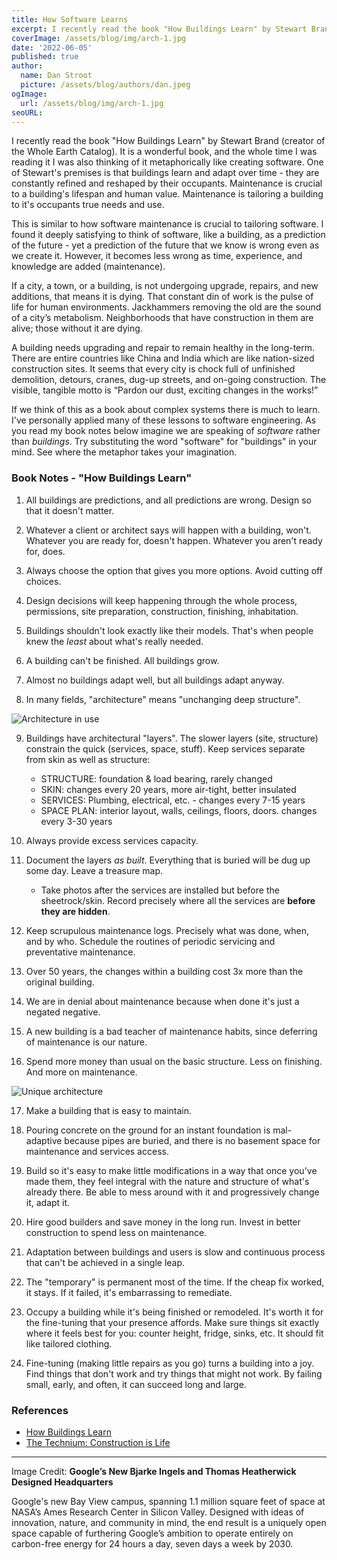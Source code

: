 ```yaml
---
title: How Software Learns
excerpt: I recently read the book "How Buildings Learn" by Stewart Brand. One premise is that all buildings are predictions, and all predictions are wrong, so design them to be easy to change. It is a wonderful book on complex systems, and the whole time I was reading it I was also thinking of it metaphorically as creating software.
coverImage: /assets/blog/img/arch-1.jpg
date: '2022-06-05'
published: true
author:
  name: Dan Stroot
  picture: /assets/blog/authors/dan.jpeg
ogImage:
  url: /assets/blog/img/arch-1.jpg
seoURL:
---
```


I recently read the book "How Buildings Learn" by Stewart Brand (creator of the Whole Earth Catalog). It is a wonderful book, and the whole time I was reading it I was also thinking of it metaphorically like creating software. One of Stewart's premises is that buildings learn and adapt over time - they are constantly refined and reshaped by their occupants. Maintenance is crucial to a building's lifespan and human value. Maintenance is tailoring a building to it's occupants true needs and use.

This is similar to how software maintenance is crucial to tailoring software. I found it deeply satisfying to think of software, like a building, as a prediction of the future - yet a prediction of the future that we know is wrong even as we create it. However, it becomes less wrong as time, experience, and knowledge are added (maintenance).

If a city, a town, or a building, is not undergoing upgrade, repairs, and new additions, that means it is dying. That constant din of work is the pulse of life for human environments. Jackhammers removing the old are the sound of a city’s metabolism. Neighborhoods that have construction in them are alive; those without it are dying.

A building needs upgrading and repair to remain healthy in the long-term. There are entire countries like China and India which are like nation-sized construction sites. It seems that every city is chock full of unfinished demolition, detours, cranes, dug-up streets, and on-going construction. The visible, tangible motto is “Pardon our dust, exciting changes in the works!”

If we think of this as a book about complex systems there is much to learn. I've personally applied many of these lessons to software engineering. As you read my book notes below imagine we are speaking of _software_ rather than _buildings_. Try substituting the word "software" for "buildings" in your mind. See where the metaphor takes your imagination.

### Book Notes - "How Buildings Learn"

1. All buildings are predictions, and all predictions are wrong. Design so that it doesn't matter.

2. Whatever a client or architect says will happen with a building, won't. Whatever you are ready for, doesn't happen. Whatever you aren't ready for, does.

3. Always choose the option that gives you more options. Avoid cutting off choices.

4. Design decisions will keep happening through the whole process, permissions, site preparation, construction, finishing, inhabitation.

5. Buildings shouldn't look exactly like their models. That's when people knew the _least_ about what's really needed.

6. A building can't be finished. All buildings grow.

7. Almost no buildings adapt well, but all buildings adapt anyway.

8. In many fields, "architecture" means "unchanging deep structure".

![Architecture in use](/assets/blog/img/arch-4.jpg)

9. Buildings have architectural "layers". The slower layers (site, structure) constrain the quick (services, space, stuff). Keep services separate from skin as well as structure:

   - STRUCTURE: foundation & load bearing, rarely changed
   - SKIN: changes every 20 years, more air-tight, better insulated
   - SERVICES: Plumbing, electrical, etc. - changes every 7-15 years
   - SPACE PLAN: interior layout, walls, ceilings, floors, doors. changes every 3-30 years

10. Always provide excess services capacity.

11. Document the layers _as built_. Everything that is buried will be dug up some day. Leave a treasure map.

    - Take photos after the services are installed but before the sheetrock/skin. Record precisely where all the services are **before they are hidden**.

12. Keep scrupulous maintenance logs. Precisely what was done, when, and by who. Schedule the routines of periodic servicing and preventative maintenance.

13. Over 50 years, the changes within a building cost 3x more than the original building.

14. We are in denial about maintenance because when done it's just a negated negative.

15. A new building is a bad teacher of maintenance habits, since deferring of maintenance is our nature.

16. Spend more money than usual on the basic structure. Less on finishing. And more on maintenance.

![Unique architecture](/assets/blog/img/arch-3.jpg)

17. Make a building that is easy to maintain.

18. Pouring concrete on the ground for an instant foundation is mal-adaptive because pipes are buried, and there is no basement space for maintenance and services access.

19. Build so it's easy to make little modifications in a way that once you've made them, they feel integral with the nature and structure of what's already there. Be able to mess around with it and progressively change it, adapt it.

20. Hire good builders and save money in the long run. Invest in better construction to spend less on maintenance.

21. Adaptation between buildings and users is slow and continuous process that can't be achieved in a single leap.

22. The "temporary" is permanent most of the time. If the cheap fix worked, it stays. If it failed, it's embarrassing to remediate.

23. Occupy a building while it's being finished or remodeled. It's worth it for the fine-tuning that your presence affords. Make sure things sit exactly where it feels best for you: counter height, fridge, sinks, etc. It should fit like tailored clothing.

24. Fine-tuning (making little repairs as you go) turns a building into a joy. Find things that don't work and try things that might not work. By failing small, early, and often, it can succeed long and large.

### References

- [How Buildings Learn](https://www.amazon.com/How-Buildings-Learn-Stewart-Brand/dp/0140139966)
- [The Technium: Construction is Life](https://kk.org/thetechnium/construction-is-life/)

---

Image Credit: **Google’s New Bjarke Ingels and Thomas Heatherwick Designed Headquarters**

<span className="text-sm">
  Google's new Bay View campus, spanning 1.1 million square feet of space at
  NASA’s Ames Research Center in Silicon Valley. Designed with ideas of
  innovation, nature, and community in mind, the end result is a uniquely open
  space capable of furthering Google’s ambition to operate entirely on
  carbon-free energy for 24 hours a day, seven days a week by 2030.
</span>
